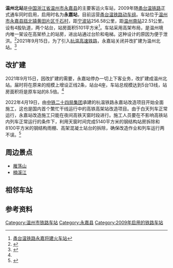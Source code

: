 {{update|time=2021-09-19}}
{{Infobox China railway station 
|车站名称 = 温州北站
|英文名称 =Wenzhoubei Railway Station
|图片 = Platform of Yongjia Railway Station 01, 2014-06.jpg
|车站名称拼音 = 
|车站地址 = [[浙江省|浙江省]][[温州市|温州市]][[永嘉县|永嘉县]][[瓯北镇|瓯北镇]][[黄田片区|黄田片区]][[千石村|千石村]]
|线路 = [[甬台温铁路|甬台温铁路]]、[[杭温高速铁路|杭温高速铁路]]
|归属 =[[上海铁路局|上海铁路局]][[宁波车务段|宁波车务段]]
|车站代码 = 33988
|拼音码 = YJI
|电报码 = URH
|到发线 = 4
|closed=2021年9月15日
|rebuilt=2022年4月19日
|opening=2024年6月17日
|月台数目 = 2
|坐标 = {{coord|28|4|19.50|N|120|41|27.97|E|display=inline,title}}
}}
'''温州北站'''是[[中国|中国]][[浙江省|浙江省]][[温州市|温州市]][[永嘉县|永嘉县]]的主要客运火车站，2009年随[[甬台温铁路|甬台温铁路]]正式通车同时启用，启用时名为'''永嘉站'''，目前运营[[甬台温铁路|甬台温铁路]][[动车组|动车组]]。车站位于[[温州市|温州市]][[永嘉县|永嘉县]][[瓯北镇|瓯北镇]][[黄田片区|黄田片区]][[千石村|千石村]]，距[[宁波站|宁波站]]256.58公里，距[[温州南站|温州南站]]22.51公里。设有4股轨道，两个站台，站房面积5101平方米<ref>[http://rb.66wz.com/system/2008/10/22/100862720.shtml 甬台温铁路永嘉将建火车站]{{dead link|date=2018年3月 |bot=InternetArchiveBot |fix-attempted=yes }}</ref>。车站采用高架布局，是温州境内唯一架设在高架桥上的站房，进出站通过台阶和电梯。这种设计的原因为便于泄洪。<ref>{{Cite web |url=http://news.66wz.com/system/2009/02/11/101139303.shtml |title=空中楼阁利泄洪 温州在建8个火车站房特色纷呈 |access-date=2011-07-25 |archive-date=2016-03-04 |archive-url=https://web.archive.org/web/20160304084018/http://news.66wz.com/system/2009/02/11/101139303.shtml |dead-url=no }}</ref>2021年9月15日，为了引入[[杭温高速铁路|杭温高速铁路]]，永嘉站关闭并改扩建为温州北站。<ref name="ty">{{cite web |title=铁路永嘉站温岭站暂时停运 |url=http://www.cncn.gov.cn/art/2021/9/16/art_1255378_59020641.html |website=苍南县人民政府 |publisher=温州晚报 |accessdate=2022-04-21 |date=2021-09-16 |archive-date=2022-04-21 |archive-url=https://web.archive.org/web/20220421134813/http://www.cncn.gov.cn/art/2021/9/16/art_1255378_59020641.html |dead-url=no }}</ref>

==改扩建==
2021年9月15日，因改扩建的需要，永嘉站停办一切上下客业务，改扩建成温州北站。届时将在原来的规模上增设正线2条，站台4座，车站总规模达到5台13线，站房面积将是原车站的8.5倍。<ref name="ty"/>

2022年4月19日，由[[中铁二十四局集团|中铁二十四局集团]]承建的杭温铁路永嘉站改造项目开始全面施工，这也是国内首个繁忙干线运行中的高铁高架站改造项目。由于白天列车正常运行，永嘉站改造施工只能在夜间高铁天窗时段进行。施工人员要在不影响高铁站内列车正常运行的条件下，利用天窗时间完成5140平方米的钢结构站房拆除和8100平方米的钢结构雨棚、高架混凝土站台的拆除，确保改造作业和列车运行两不误。<ref>{{cite web |title=杭温铁路永嘉站改造项目全面施工 |url=http://www.gov.cn/xinwen/2022-04/19/content_5686048.htm |website=中国政府网 |publisher=新华社 |accessdate=2022-04-21 |date=2022-04-19 |archive-date=2022-04-21 |archive-url=https://web.archive.org/web/20220421134811/http://www.gov.cn/xinwen/2022-04/19/content_5686048.htm |dead-url=no }}</ref>

== 周边景点 ==
* [[雁荡山|雁荡山]]
* [[楠溪江|楠溪江]]

== 相邻车站 ==
{{start rail box|[[中国铁路|中国铁路]]}}
{{s-inop|[[乐清站|乐清]]|[[宁波站|宁波]]方向}}
{{s-line|[[甬台温铁路|甬台温铁路]]}}
{{s-inop|[[温州南站|温州南]]|[[温州南站|温州南]]方向}}
{{end box}}

== 参考资料 ==
{{reflist}}

{{浙江铁路}}
{{甬台温铁路}}
{{杭温高速铁路}}

[[Category:温州市铁路车站|Category:温州市铁路车站]]
[[Category:永嘉县|Category:永嘉县]]
[[Category:2009年启用的铁路车站|Category:2009年启用的铁路车站]]